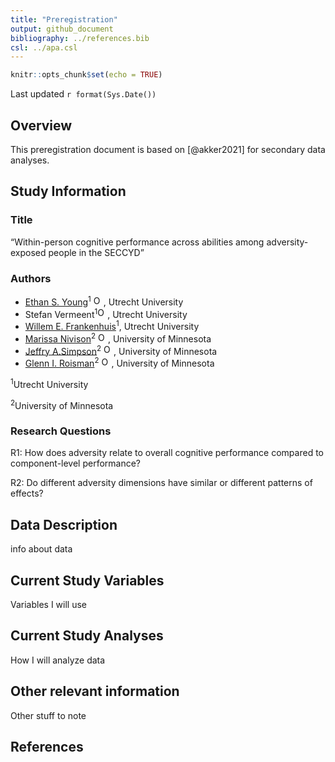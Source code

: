 ```yaml
---
title: "Preregistration"
output: github_document
bibliography: ../references.bib
csl: ../apa.csl
---
```


```r
knitr::opts_chunk$set(echo = TRUE)
```

Last updated `r format(Sys.Date())`

## Overview

This preregistration document is based on [\@akker2021] for secondary data analyses.

## Study Information

### Title

"Within-person cognitive performance across abilities among adversity-exposed people in the SECCYD"

### Authors

-   [Ethan S. Young](https://www.ethan-young.com/)<sup>1</sup> [<img src="https://info.orcid.org/wp-content/uploads/2019/11/orcid_16x16.png" alt="ORCID logo" width="16" height="16"/>](https://orcid.org/0000-0002-8232-0184), Utrecht University
-   Stefan Vermeent<sup>1</sup>[<img src="https://info.orcid.org/wp-content/uploads/2019/11/orcid_16x16.png" alt="ORCID logo" width="16" height="16"/>](https://orcid.org/0000-0002-9595-5373), Utrecht University
-   [Willem E. Frankenhuis](http://www.willem.maartenfrankenhuis.nl/)<sup>1</sup>, Utrecht University
-   [Marissa Nivison](https://icd.umn.edu/people/nivis004/)<sup>2</sup> [<img src="https://info.orcid.org/wp-content/uploads/2019/11/orcid_16x16.png" alt="ORCID logo" width="16" height="16"/>](https://orcid.org/0000-0002-9436-722X), University of Minnesota
-   [Jeffry A.Simpson](https://cla.umn.edu/about/directory/profile/simps108)<sup>2</sup> [<img src="https://info.orcid.org/wp-content/uploads/2019/11/orcid_16x16.png" alt="ORCID logo" width="16" height="16"/>](https://orcid.org/0000-0003-1899-2493), University of Minnesota
-   [Glenn I. Roisman](https://icd.umn.edu/people/roism001/)<sup>2</sup> [<img src="https://info.orcid.org/wp-content/uploads/2019/11/orcid_16x16.png" alt="ORCID logo" width="16" height="16"/>](https://orcid.org/0000-0002-6941-6560), University of Minnesota

<sup>1</sup>Utrecht University

<sup>2</sup>University of Minnesota

### Research Questions

R1: How does adversity relate to overall cognitive performance compared to component-level performance?

R2: Do different adversity dimensions have similar or different patterns of effects?

## Data Description

info about data

## Current Study Variables

Variables I will use

## Current Study Analyses

How I will analyze data

## Other relevant information

Other stuff to note

## References
